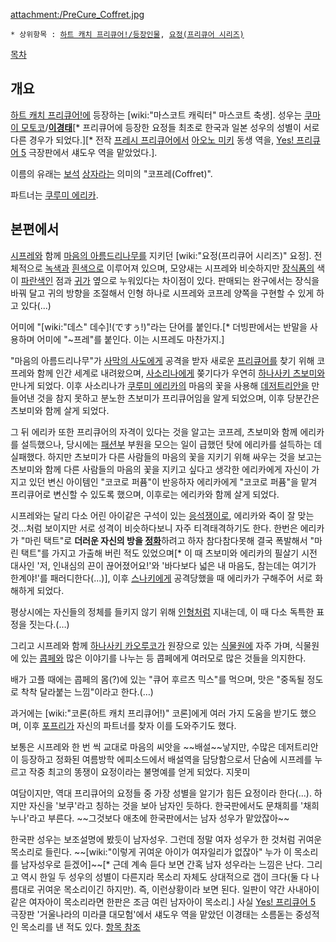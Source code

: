 attachment:/PreCure_Coffret.jpg

 * 상위항목 : [[하트 캐치 프리큐어!/등장인물]], [[요정(프리큐어 시리즈)]]

[[목차]]
== 개요 ==
[[하트 캐치 프리큐어!]]에 등장하는 [wiki:"마스코트 캐릭터" 마스코트 축생]. 성우는 [[쿠마이 모토코]]/'''[[이경태]]'''[* 프리큐어에 등장한 요정들 최초로 한국과 일본 성우의 성별이 서로 다른 경우가 되었다.][* 전작 [[프레시 프리큐어]]에서 [[아오노 미키]] 동생 역을, [[Yes! 프리큐어 5]] 극장판에서 섀도우 역을 맡았었다.].

이름의 유래는 [[보석]] [[상자]]라는 의미의 "코프레(Coffret)".

파트너는 [[쿠루미 에리카]].

== 본편에서 ==
[[시프레]]와 함께 [[마음의 아름드리나무]]를 지키던 [wiki:"요정(프리큐어 시리즈)" 요정]. 전체적으로 [[녹색]]과 [[흰색]]으로 이루어져 있으며, 모양새는 시프레와 비슷하지만 [[장식품]]의 색이 [[파란색]]인 점과  [[귀]]가 옆으로 누워있다는 차이점이 있다. 판매되는 완구에서는 장식을 바꿔 달고 귀의 방향을 조절해서 인형 하나로 시프레와 코프레 양쪽을 구현할 수 있게 하고 있다(...)

어미에 "[wiki:"데스" 데수]!(ですぅ!)"라는 단어를 붙인다.[* 더빙판에서는 반말을 사용하며 어미에 "~프레"를 붙인다. 이는 시프레도 마찬가지.]

"마음의 아름드리나무"가 [[사막의 사도]]에게 공격을 받자 새로운 [[프리큐어]]를 찾기 위해 코프레와 함께 인간 세계로 내려왔으며, [[사소리나]]에게 쫒기다가 우연히 [[하나사키 츠보미]]와 만나게 되었다. 이후 사소리나가 [[쿠루미 에리카]]의 마음의 꽃을 사용해 [[데저트리안]]을 만들어낸 것을 참지 못하고 분노한 츠보미가 프리큐어임을 알게 되었으며, 이후 당분간은 츠보미와 함께 살게 되었다.

그 뒤 에리카 또한 프리큐어의 자격이 있다는 것을 알고는 코프레, 츠보미와 함께 에리카를 설득했으나, 당시에는 [[패션]]부 부원을 모으는 일이 급했던 탓에 에리카를 설득하는 데 실패했다. 하지만 츠보미가 다른 사람들의 마음의 꽃을 지키기 위해 싸우는 것을 보고는 츠보미와 함께 다른 사람들의 마음의 꽃을 지키고 싶다고 생각한 에리카에게 자신이 가지고 있던 변신 아이템인 "코코로 퍼퓸"이 반응하자 에리카에게 "코코로 퍼퓸"을 맡겨 프리큐어로 변신할 수 있도록 했으며, 이후로는 에리카와 함께 살게 되었다.

시프레와는 달리 다소 어린 아이같은 구석이 있는 [[응석쟁이]]로, 에리카와 죽이 잘 맞는 것...처럼 보이지만 서로 성격이 비슷하다보니 자주 티격태격하기도 한다. 한번은 에리카가 "마린 택트"로 '''더러운 자신의 방을 [[정화]]'''하려고 하자 참다참다못해 결국 폭발해서 "마린 택트"를 가지고 가출해 버린 적도 있었으며[* 이 때 츠보미와 에리카의 필살기 시전 대사인 '저, 인내심의 끈이 끊어졌어요!'와 '바다보다 넓은 내 마음도, 참는데는 여기가 한계야!'를 패러디한다(...)], 이후 [[스나키]]에게 공격당했을 때 에리카가 구해주어 서로 화해하게 되었다.

평상시에는 자신들의 정체를 들키지 않기 위해 [[인형]]처럼 지내는데, 이 때 다소 독특한 표정을 짓는다.(…)

그리고 시프레와 함께 [[하나사키 카오루코]]가 원장으로 있는 [[식물원]]에 자주 가며, 식물원에 있는 [[콥페]]와 많은 이야기를 나누는 등 콥페에게 여러모로 많은 것들을 의지한다.

배가 고플 때에는 콥페의 몸(?)에 있는 "큐어 후르츠 믹스"를 먹으며, 맛은 "중독될 정도로 착착 달라붙는 느낌"이라고 한다.(…)

과거에는 [wiki:"코론(하트 캐치 프리큐어!)" 코론]에게 여러 가지 도움을 받기도 했으며, 이후 [[포프리]]가 자신의 파트너를 찾자 이를 도와주기도 했다.

보통은 시프레와 한 번 씩 교대로 마음의 씨앗을 ~~배설~~낳지만, 수많은 데저트리안이 등장하고 정화된 여름방학 에피소드에서 배설역을 담당함으로서 단숨에 시프레를 누르고 작중 최고의 똥쟁이 요정이라는 불명예를 얻게 되었다. 지못미

여담이지만, 역대 프리큐어의 요정들 중 가장 성별을 알기가 힘든 요정이라 한다(...). 하지만 자신을 '보쿠'라고 칭하는 것을 보아 남자인 듯하다. 한국판에서도 문채희를 '채희 누나'라고 부른다. ~~그것보다 애초에 한국판에서는 남자 성우가 맡았잖아~~

한국판 성우는 보조설명에 봤듯이 남자성우. 그런데 정말 여자 성우가 한 것처럼 귀여운 목소리로 들린다. ~~[wiki:"이렇게 귀여운 아이가 여자일리가 없잖아" 누가 이 목소리를 남자성우로 듣겠어]~~[* 근데 계속 듣다 보면 간혹 남자 성우라는 느낌은 난다. 그리고 역시 한일 두 성우의 성별이 다른지라 목소리 자체도 상대적으로 갭이 크다(둘 다 나름대로 귀여운 목소리이긴 하지만). 즉, 이런상황이라 보면 된다. 일판이 약간 사내아이 같은 여자아이 목소리라면 한판은 조금 여린 남자아이 목소리.] 사실 [[Yes! 프리큐어 5]] 극장판 '거울나라의 미라클 대모험'에서 섀도우 역을 맡았던 이경태는 소름돋는 중성적인 목소리를 낸 적도 있다.
[http://gall.dcinside.com/list.php?id=radio_actor&no=93688&page=10&bbs= 항목 참조]
